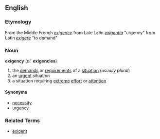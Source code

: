 ==English==
=== Etymology ===
From the Middle French ''[[exigence]]'' from Late Latin ''[[exigentia]]'' "urgency" from Latin ''[[exigere]]'' "to demand"

=== Noun ===
'''exigency''' (''pl.'' '''exigencies''')
# the [[demand]]s or [[requirements]] of a [[situation]] (''usually plural'')
# an [[urgent]] situation
# a situation requiring [[extreme]] [[effort]] or [[attention]]

==== Synonyms ====
*[[necessity]]
*[[urgency]]

=== Related Terms ===
*[[exigent]]